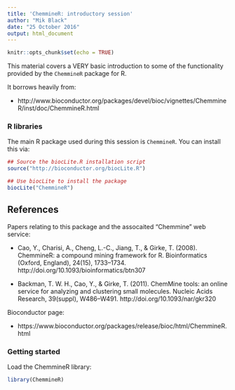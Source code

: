 ```yaml
---
title: 'ChemmineR: introductory session'
author: "Mik Black"
date: "25 October 2016"
output: html_document
---
```


```r
knitr::opts_chunk$set(echo = TRUE)
```

This material covers a VERY basic introduction to some of the functionality provided by the `ChemmineR` package for R.

It borrows heavily from: 

 - http://www.bioconductor.org/packages/devel/bioc/vignettes/ChemmineR/inst/doc/ChemmineR.html

### R libraries

The main R package used during this session is `ChemmineR`.  You can install this via:

```r
## Source the biocLite.R installation script
source("http://bioconductor.org/biocLite.R") 

## Use biocLite to install the package
biocLite("ChemmineR") 
```

## References

Papers relating to this package and the assocaited "Chemmine" web service:

 - Cao, Y., Charisi, A., Cheng, L.-C., Jiang, T., & Girke, T. (2008). ChemmineR: a compound mining framework for R. Bioinformatics (Oxford, England), 24(15), 1733–1734. http://doi.org/10.1093/bioinformatics/btn307

 - Backman, T. W. H., Cao, Y., & Girke, T. (2011). ChemMine tools: an online service for analyzing and clustering small molecules. Nucleic Acids Research, 39(suppl), W486–W491. http://doi.org/10.1093/nar/gkr320

Bioconductor page:

 - https://www.bioconductor.org/packages/release/bioc/html/ChemmineR.html

### Getting started

Load the ChemmineR library:

```r
library(ChemmineR)
```


